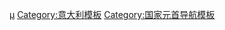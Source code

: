 {{Navbox
 |name = 意大利总统
 |title = {{Flagicon|Italy}} [[意大利总统列表|意大利总统]]
 |state = {{{State|collapsed}}}
 |listclass = hlist
 |image = [[Image:Flag of the President of Italy.svg|80px|意大利总统旗]]
 |titlestyle = background:#b0c4de<!--LightSteelBlue-->;
 |list1 = [[恩里科·德尼科拉|德尼科拉]]{{to}}[[路易吉·伊諾第|伊諾第]]{{to}}[[乔瓦尼·格隆基|格隆基]]{{to}}[[安东尼奥·塞尼|塞尼]]{{to}}[[朱塞佩·萨拉盖特|薩拉蓋特]]{{to}}[[乔瓦尼·利昂纳|利昂納]]{{to}}[[亚历山德罗·佩尔蒂尼|佩爾蒂尼]]{{to}}[[弗朗切斯科·科西加|科西加]]{{to}}[[奥斯卡·路易吉·斯卡尔法罗|斯卡爾法羅]]{{to}}[[卡洛·阿泽利奥·钱皮|錢皮]]{{to}}[[乔治·纳波利塔诺|納波利塔諾]]{{to}}[[塞尔焦·马塔雷拉|馬塔雷拉]] 
}}<noinclude>

{{Collapsible option}}

[[Category:義大利總統|µ]]
[[Category:意大利模板]]
[[Category:国家元首导航模板]]
</noinclude>